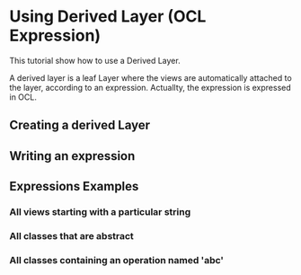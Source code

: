 = Using Derived Layer (OCL Expression) =

This tutorial show how to use a Derived Layer.

A derived layer is a leaf Layer where the views are automatically attached to 
the layer, according to an expression. Actuallty, the expression is expressed in OCL.

== Creating a derived Layer ==

== Writing an expression == 

== Expressions Examples == 

=== All views starting with a particular string ===

=== All classes that are abstract ===

=== All classes containing an operation named 'abc' ===